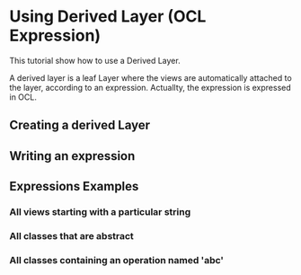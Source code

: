 = Using Derived Layer (OCL Expression) =

This tutorial show how to use a Derived Layer.

A derived layer is a leaf Layer where the views are automatically attached to 
the layer, according to an expression. Actuallty, the expression is expressed in OCL.

== Creating a derived Layer ==

== Writing an expression == 

== Expressions Examples == 

=== All views starting with a particular string ===

=== All classes that are abstract ===

=== All classes containing an operation named 'abc' ===